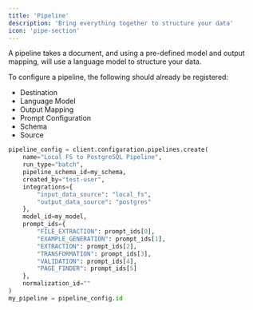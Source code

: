 ```yaml
---
title: 'Pipeline'
description: 'Bring everything together to structure your data'
icon: 'pipe-section'
---
```


A pipeline takes a document, and using a pre-defined model and output mapping, will use a language model to structure your data.

To configure a pipeline, the following should already be registered:
- Destination
- Language Model
- Output Mapping
- Prompt Configuration
- Schema
- Source

```python create_pipeline.py
pipeline_config = client.configuration.pipelines.create(
	name="Local FS to PostgreSQL Pipeline",
	run_type="batch",
	pipeline_schema_id=my_schema,
	created_by="test-user",
	integrations={
    	"input_data_source": "local_fs",
    	"output_data_source": "postgres"
	},
	model_id=my_model,
	prompt_ids={
    	"FILE_EXTRACTION": prompt_ids[0],
    	"EXAMPLE_GENERATION": prompt_ids[1],
    	"EXTRACTION": prompt_ids[2],
    	"TRANSFORMATION": prompt_ids[3],
    	"VALIDATION": prompt_ids[4],
    	"PAGE_FINDER": prompt_ids[5]
	},
	normalization_id=""
)
my_pipeline = pipeline_config.id
```